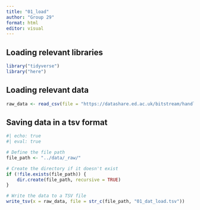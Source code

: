 ```yaml
---
title: "01_load"
author: "Group 29"
format: html
editor: visual
---
```


## Loading relevant libraries

```r
library("tidyverse")
library("here")
```

## Loading relevant data

```r

raw_data <- read_csv(file = "https://datashare.ed.ac.uk/bitstream/handle/10283/124/IST_corrected.csv?sequence=5&isAllowed=y")
```

## Saving data in a tsv format

```r
#| echo: true
#| eval: true

# Define the file path
file_path <- "../data/_raw/"

# Create the directory if it doesn't exist
if (!file.exists(file_path)) {
    dir.create(file_path, recursive = TRUE)
}

# Write the data to a TSV file
write_tsv(x = raw_data, file = str_c(file_path, "01_dat_load.tsv"))

```
